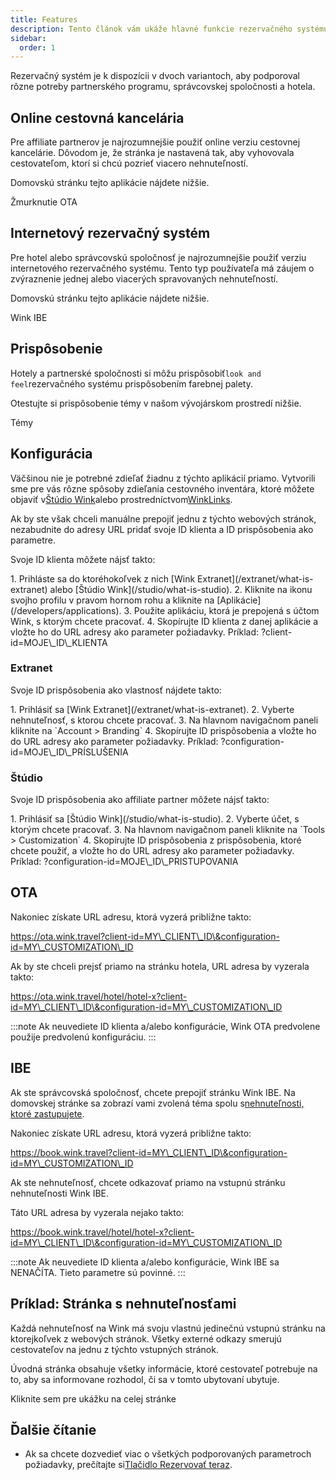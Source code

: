 ```yaml
---
title: Features
description: Tento článok vám ukáže hlavné funkcie rezervačného systému Wink.
sidebar:
  order: 1
---
```


Rezervačný systém je k dispozícii v dvoch variantoch, aby podporoval rôzne potreby partnerského programu, správcovskej spoločnosti a hotela.

## Online cestovná kancelária

Pre affiliate partnerov je najrozumnejšie použiť online verziu cestovnej kancelárie. Dôvodom je, že stránka je nastavená tak, aby vyhovovala cestovateľom, ktorí si chcú pozrieť viacero nehnuteľností.

Domovskú stránku tejto aplikácie nájdete nižšie.

<LinkButton href="https://ota.wink.travel/home" variant="secondary" icon="external" target="_blank">
  Žmurknutie OTA
</LinkButton>


## Internetový rezervačný systém

Pre hotel alebo správcovskú spoločnosť je najrozumnejšie použiť verziu internetového rezervačného systému. Tento typ používateľa má záujem o zvýraznenie jednej alebo viacerých spravovaných nehnuteľností.

Domovskú stránku tejto aplikácie nájdete nižšie.

<LinkButton href="https://book.wink.travel/home?client-id=client-1∓configuration-id=d906a163-5cee-4198-a170-2bedf2407f5f" variant="secondary" icon="external" target="_blank">
  Wink IBE
</LinkButton>


## Prispôsobenie

Hotely a partnerské spoločnosti si môžu prispôsobiť`look and feel`rezervačného systému prispôsobením farebnej palety.

Otestujte si prispôsobenie témy v našom vývojárskom prostredí nižšie.

<LinkButton href="https://docs.wink.travel/web-component" variant="secondary" icon="external" target="_blank">
  Témy
</LinkButton>


## Konfigurácia

Väčšinou nie je potrebné zdieľať žiadnu z týchto aplikácií priamo. Vytvorili sme pre vás rôzne spôsoby zdieľania cestovného inventára, ktoré môžete objaviť v[Štúdio Wink](/studio/what-is-studio)alebo prostredníctvom[WinkLinks](/link-manager/wink-links).

Ak by ste však chceli manuálne prepojiť jednu z týchto webových stránok, nezabudnite do adresy URL pridať svoje ID klienta a ID prispôsobenia ako parametre.

Svoje ID klienta môžete nájsť takto:

<Steps>
  1. Prihláste sa do ktoréhokoľvek z nich [Wink Extranet](/extranet/what-is-extranet) alebo [Štúdio Wink](/studio/what-is-studio).
  2. Kliknite na ikonu svojho profilu v pravom hornom rohu a kliknite na [Aplikácie](/developers/applications).
  3. Použite aplikáciu, ktorá je prepojená s účtom Wink, s ktorým chcete pracovať.
  4. Skopírujte ID klienta z danej aplikácie a vložte ho do URL adresy ako parameter požiadavky. Príklad: ?client-id=MOJE\_ID\_KLIENTA
</Steps>


### Extranet

Svoje ID prispôsobenia ako vlastnosť nájdete takto:

<Steps>
  1. Prihlásiť sa [Wink Extranet](/extranet/what-is-extranet).
  2. Vyberte nehnuteľnosť, s ktorou chcete pracovať.
  3. Na hlavnom navigačnom paneli kliknite na `Account > Branding`
  4. Skopírujte ID prispôsobenia a vložte ho do URL adresy ako parameter požiadavky. Príklad: ?configuration-id=MOJE\_ID\_PRÍSLUŠENIA
</Steps>


### Štúdio

Svoje ID prispôsobenia ako affiliate partner môžete nájsť takto:

<Steps>
  1. Prihlásiť sa [Štúdio Wink](/studio/what-is-studio).
  2. Vyberte účet, s ktorým chcete pracovať.
  3. Na hlavnom navigačnom paneli kliknite na `Tools > Customization`
  4. Skopírujte ID prispôsobenia z prispôsobenia, ktoré chcete použiť, a vložte ho do URL adresy ako parameter požiadavky. Príklad: ?configuration-id=MOJE\_ID\_PRISTUPOVANIA
</Steps>


## OTA

Nakoniec získate URL adresu, ktorá vyzerá približne takto:

https://ota.wink.travel?client-id=MY\_CLIENT\_ID\&configuration-id=MY\_CUSTOMIZATION\_ID

Ak by ste chceli prejsť priamo na stránku hotela, URL adresa by vyzerala takto:

https://ota.wink.travel/hotel/hotel-x?client-id=MY\_CLIENT\_ID\&configuration-id=MY\_CUSTOMIZATION\_ID

:::note
Ak neuvediete ID klienta a/alebo konfigurácie, Wink OTA predvolene použije predvolenú konfiguráciu. :::

## IBE

Ak ste správcovská spoločnosť, chcete prepojiť stránku Wink IBE. Na domovskej stránke sa zobrazí vami zvolená téma spolu s[nehnuteľnosti, ktoré zastupujete](/studio/agency-representation).

Nakoniec získate URL adresu, ktorá vyzerá približne takto:

https://book.wink.travel?client-id=MY\_CLIENT\_ID\&configuration-id=MY\_CUSTOMIZATION\_ID

Ak ste nehnuteľnosť, chcete odkazovať priamo na vstupnú stránku nehnuteľnosti Wink IBE.

Táto URL adresa by vyzerala nejako takto:

https://book.wink.travel/hotel/hotel-x?client-id=MY\_CLIENT\_ID\&configuration-id=MY\_CUSTOMIZATION\_ID

:::note
Ak neuvediete ID klienta a/alebo konfigurácie, Wink IBE sa NENAČÍTA. Tieto parametre sú povinné.
:::

## Príklad: Stránka s nehnuteľnosťami

Každá nehnuteľnosť na Wink má svoju vlastnú jedinečnú vstupnú stránku na ktorejkoľvek z webových stránok. Všetky externé odkazy smerujú cestovateľov na jednu z týchto vstupných stránok.

Úvodná stránka obsahuje všetky informácie, ktoré cestovateľ potrebuje na to, aby sa informovane rozhodol, či sa v tomto ubytovaní ubytuje.

<LinkButton href="https://res.cloudinary.com/traveliko/image/upload/v1725851770/academy/hotel-sensai.jpg" variant="secondary" icon="external" target="_blank">
  Kliknite sem pre ukážku na celej stránke
</LinkButton>


## Ďalšie čítanie

* Ak sa chcete dozvedieť viac o všetkých podporovaných parametroch požiadavky, prečítajte si[Tlačidlo Rezervovať teraz](/guides/the-book-now-button).


